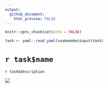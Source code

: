 ```yaml
---
output: 
  github_document:
    html_preview: FALSE
---
```


```r
knitr::opts_chunk$set(echo = FALSE)
```

```r
task <- yaml::read_yaml(snakemake@input$task)
```

# `r task$name`

`r task$description`

![](`r basename(snakemake@input$task_fig)`)
